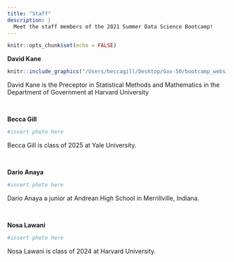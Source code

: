 ```yaml
---
title: "Staff"
description: |
  Meet the staff members of the 2021 Summer Data Science Bootcamp!
---
```


```r
knitr::opts_chunk$set(echo = FALSE)
```



**David Kane**

```r
knitr::include_graphics("/Users/beccagill/Desktop/Gov-50/bootcamp_website/staff/images/david_kane.png")
```

David Kane is the Preceptor in Statistical Methods and Mathematics in the Department of Government at Harvard University

&nbsp;

**Becca Gill**

```r
#insert photo here
```

Becca Gill is class of 2025 at Yale University. 

&nbsp;

**Dario Anaya**

```r
#insert photo here
```

Dario Anaya a junior at Andrean High School in Merrillville, Indiana.

&nbsp;

**Nosa Lawani**

```r
#insert photo here
```

Nosa Lawani is class of 2024 at Harvard University. 
